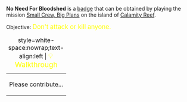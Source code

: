 '''No Need For Bloodshed''' is a [[Badges|badge]] that can be obtained by playing the mission [[Small Crew, Big Plans]] on the island of [[Calamity Reef]].

Objective: <big style="color:yellow">Don't attack or kill anyone.</big>

{| class="mw-collapsible mw-collapsed"
|+ style=white-space:nowrap;text-align:left | <big style="color:yellow">💡 Walkthrough</big>
|-
| Please contribute...
|}